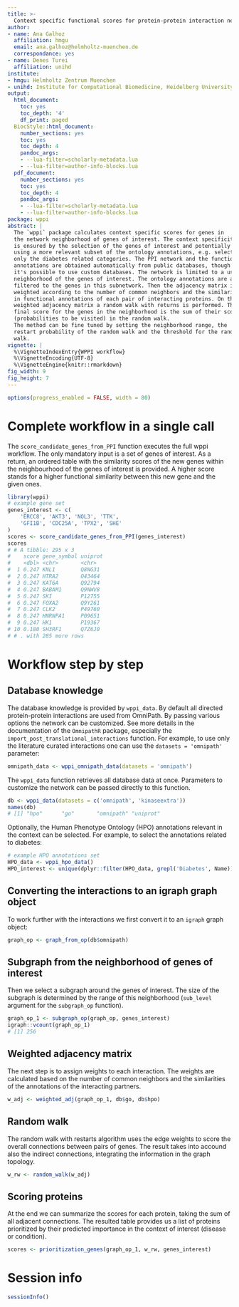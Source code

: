 ```yaml
---
title: >-
  Context specific functional scores for protein-protein interaction networks
author:
- name: Ana Galhoz
  affiliation: hmgu
  email: ana.galhoz@helmholtz-muenchen.de
  correspondance: yes
- name: Denes Turei
  affiliation: unihd
institute:
- hmgu: Helmholtz Zentrum Muenchen
- unihd: Institute for Computational Biomedicine, Heidelberg University
output:
  html_document:
    toc: yes
    toc_depth: '4'
    df_print: paged
  BiocStyle::html_document:
    number_sections: yes
    toc: yes
    toc_depth: 4
    pandoc_args:
    - --lua-filter=scholarly-metadata.lua
    - --lua-filter=author-info-blocks.lua
  pdf_document:
    number_sections: yes
    toc: yes
    toc_depth: 4
    pandoc_args:
    - --lua-filter=scholarly-metadata.lua
    - --lua-filter=author-info-blocks.lua
package: wppi
abstract: |
  The `wppi` package calculates context specific scores for genes in
  the network neighborhood of genes of interest. The context specificity
  is ensured by the selection of the genes of interest and potentially by
  using a more relevant subset of the ontology annotations, e.g. selecting
  only the diabetes related categories. The PPI network and the functional
  annotations are obtained automatically from public databases, though
  it's possible to use custom databases. The network is limited to a user defined
  neighborhood of the genes of interest. The ontology annotations are also
  filtered to the genes in this subnetwork. Then the adjacency matrix is
  weighted according to the number of common neighbors and the similarity
  in functional annotations of each pair of interacting proteins. On this
  weighted adjacency matrix a random walk with returns is performed. The
  final score for the genes in the neighborhood is the sum of their scores
  (probabilities to be visited) in the random walk.
  The method can be fine tuned by setting the neighborhood range, the
  restart probability of the random walk and the threshold for the random
  walk.
vignette: |
  %\VignetteIndexEntry{WPPI workflow}
  %\VignetteEncoding{UTF-8}
  %\VignetteEngine{knitr::rmarkdown}
fig_width: 9
fig_height: 7
---
```


```r
options(progress_enabled = FALSE, width = 80)
```

# Complete workflow in a single call

The `score_candidate_genes_from_PPI` function executes the full wppi workflow.
The only mandatory input is a set of genes of interest. As a return, an ordered
table with the similarity scores of the new genes within the neighbourhood of 
the genes of interest is provided. A higher score stands for a higher 
functional similarity between this new gene and the given ones. 

```r
library(wppi)
# example gene set
genes_interest <- c(
    'ERCC8', 'AKT3', 'NOL3', 'TTK',
    'GFI1B', 'CDC25A', 'TPX2', 'SHE'
)
scores <- score_candidate_genes_from_PPI(genes_interest)
scores
# # A tibble: 295 x 3
#    score gene_symbol uniprot
#    <dbl> <chr>       <chr>
#  1 0.247 KNL1        Q8NG31
#  2 0.247 HTRA2       O43464
#  3 0.247 KAT6A       Q92794
#  4 0.247 BABAM1      Q9NWV8
#  5 0.247 SKI         P12755
#  6 0.247 FOXA2       Q9Y261
#  7 0.247 CLK2        P49760
#  8 0.247 HNRNPA1     P09651
#  9 0.247 HK1         P19367
# 10 0.180 SH3RF1      Q7Z6J0
# # . with 285 more rows
```

# Workflow step by step

## Database knowledge

The database knowledge is provided by `wppi_data`. By default all directed
protein-protein interactions are used from OmniPath. By passing various
options the network can be customized. See more details in the documentation
of the `OmnipathR` package, especially the
`import_post_translational_interactions` function. For example, to use only
the literature curated interactions one can use the `datasets = 'omnipath'`
parameter:

```r
omnipath_data <- wppi_omnipath_data(datasets = 'omnipath')
```

The `wppi_data` function retrieves all database data at once. Parameters to
customize the network can be passed directly to this function.

```r
db <- wppi_data(datasets = c('omnipath', 'kinaseextra'))
names(db)
# [1] "hpo"      "go"       "omnipath" "uniprot"
````

Optionally, the Human Phenotype Ontology (HPO) annotations relevant in the
context can be selected. For example, to select the annotations related to
diabetes:

```r
# example HPO annotations set
HPO_data <- wppi_hpo_data()
HPO_interest <- unique(dplyr::filter(HPO_data, grepl('Diabetes', Name))$Name)
```

## Converting the interactions to an igraph graph object

To work further with the interactions we first convert it to an `igraph`
graph object:

```r
graph_op <- graph_from_op(db$omnipath)
```

## Subgraph from the neighborhood of genes of interest

Then we select a subgraph around the genes of interest. The size of the
subgraph is determined by the range of this neighborhood (`sub_level`
argument for the `subgraph_op` function).

```r
graph_op_1 <- subgraph_op(graph_op, genes_interest)
igraph::vcount(graph_op_1)
# [1] 256
```

## Weighted adjacency matrix

The next step is to assign weights to each interaction. The weights are
calculated based on the number of common neighbors and the similarities of
the annotations of the interacting partners.

```r
w_adj <- weighted_adj(graph_op_1, db$go, db$hpo)
```

## Random walk

The random walk with restarts algorithm uses the edge weights to score the
overall connections between pairs of genes. The result takes into accound
also the indirect connections, integrating the information in the graph
topology.

```r
w_rw <- random_walk(w_adj)
```

## Scoring proteins

At the end we can summarize the scores for each protein, taking the sum of
all adjacent connections. The resulted table provides us a list of proteins
prioritized by their predicted importance in the context of interest
(disease or condition).

```r
scores <- prioritization_genes(graph_op_1, w_rw, genes_interest)
```

# Session info {.unnumbered}

```r
sessionInfo()
```
